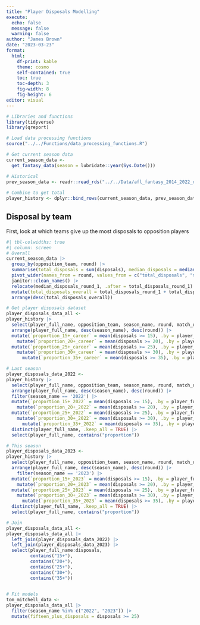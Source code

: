 ```yaml
---
title: "Player Disposals Modelling"
execute:
  echo: false
  message: false
  warning: false
author: "James Brown"
date: "2023-03-23"
format:
  html:
    df-print: kable
    theme: cosmo
    self-contained: true
    toc: true
    toc-depth: 3
    fig-width: 8
    fig-height: 6
editor: visual
---
```


```r
# Libraries and functions
library(tidyverse)
library(qreport)

# Load data processing functions
source("../../Functions/data_processing_functions.R")

# Get current season data
current_season_data <-
  get_fantasy_data(season = lubridate::year(Sys.Date()))

# Historical
prev_season_data <- readr::read_rds("../../Data/afl_fantasy_2014_2022_data.rds")
  
# Combine to get total
player_history <- dplyr::bind_rows(current_season_data, prev_season_data)
```

## Disposal by team

First, look at which teams give up the most disposals to opposition players

```r
#| tbl-colwidths: true
#| column: screen
# Overall
current_season_data |> 
  group_by(opposition_team, round) |> 
  summarise(total_disposals = sum(disposals), median_disposals = median(disposals)) |> 
  pivot_wider(names_from = round, values_from = c("total_disposals", "median_disposals")) |> 
  janitor::clean_names() |> 
  relocate(median_disposals_round_1, .after = total_disposals_round_1) |> 
  mutate(total_disposals_overall = total_disposals_round_1 + total_disposals_round_2) |> 
  arrange(desc(total_disposals_overall))
```

```r
# Get player disposals dataset
player_disposals_data_all <-
player_history |> 
  select(player_full_name, opposition_team, season_name, round, match_result_string, venue, tog_percentage, disposals) |> 
  arrange(player_full_name, desc(season_name), desc(round)) |> 
  mutate(`proportion_15+_career` = mean(disposals >= 15), .by = player_full_name) |> 
    mutate(`proportion_20+_career` = mean(disposals >= 20), .by = player_full_name) |> 
  mutate(`proportion_25+_career` = mean(disposals >= 25), .by = player_full_name) |> 
    mutate(`proportion_30+_career` = mean(disposals >= 30), .by = player_full_name) |> 
      mutate(`proportion_35+_career` = mean(disposals >= 35), .by = player_full_name)

# Last season
player_disposals_data_2022 <-
player_history |> 
  select(player_full_name, opposition_team, season_name, round, match_result_string, venue, tog_percentage, disposals) |> 
  arrange(player_full_name, desc(season_name), desc(round)) |> 
  filter(season_name == '2022') |> 
  mutate(`proportion_15+_2022` = mean(disposals >= 15), .by = player_full_name) |> 
    mutate(`proportion_20+_2022` = mean(disposals >= 20), .by = player_full_name) |> 
  mutate(`proportion_25+_2022` = mean(disposals >= 25), .by = player_full_name) |> 
    mutate(`proportion_30+_2022` = mean(disposals >= 30), .by = player_full_name) |> 
      mutate(`proportion_35+_2022` = mean(disposals >= 35), .by = player_full_name) |> 
  distinct(player_full_name, .keep_all = TRUE) |> 
  select(player_full_name, contains("proportion"))

# This season
player_disposals_data_2023 <-
player_history |> 
  select(player_full_name, opposition_team, season_name, round, match_result_string, venue, tog_percentage, disposals) |> 
  arrange(player_full_name, desc(season_name), desc(round)) |> 
    filter(season_name == '2023') |> 
  mutate(`proportion_15+_2023` = mean(disposals >= 15), .by = player_full_name) |> 
    mutate(`proportion_20+_2023` = mean(disposals >= 20), .by = player_full_name) |> 
  mutate(`proportion_25+_2023` = mean(disposals >= 25), .by = player_full_name) |> 
    mutate(`proportion_30+_2023` = mean(disposals >= 30), .by = player_full_name) |> 
      mutate(`proportion_35+_2023` = mean(disposals >= 35), .by = player_full_name) |> 
  distinct(player_full_name, .keep_all = TRUE) |> 
  select(player_full_name, contains("proportion"))

# Join
player_disposals_data_all <-
player_disposals_data_all |> 
  left_join(player_disposals_data_2022) |> 
  left_join(player_disposals_data_2023) |> 
  select(player_full_name:disposals,
         contains("15+"),
         contains("20+"),
         contains("25+"),
         contains("30+"),
         contains("35+"))
  
```

```r
# Fit models
tom_mitchell_data <-
player_disposals_data_all |> 
  filter(season_name %in% c("2022", "2023")) |> 
  mutate(fifteen_plus_disposals = disposals >= 25)

```
